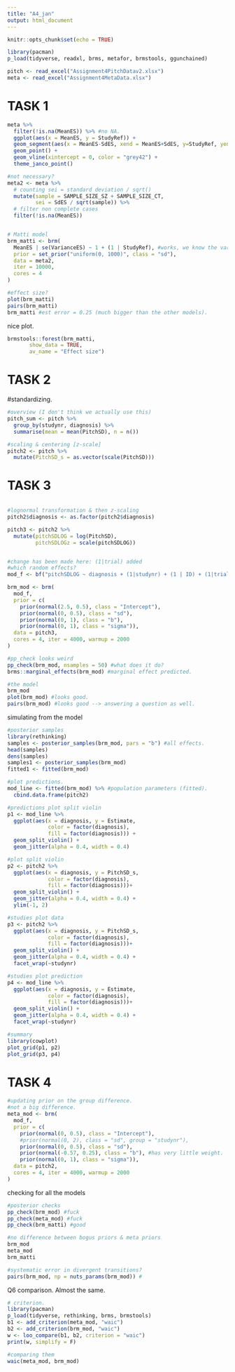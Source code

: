 ```yaml
---
title: "A4_jan"
output: html_document
---
```


```r
knitr::opts_chunk$set(echo = TRUE)

library(pacman)
p_load(tidyverse, readxl, brms, metafor, brmstools, ggunchained)

pitch <- read_excel("Assignment4PitchDatav2.xlsx")
meta <- read_excel("Assignment4MetaData.xlsx")
```

# TASK 1

```r
meta %>%
  filter(!is.na(MeanES)) %>% #no NA. 
  ggplot(aes(x = MeanES, y = StudyRef)) + 
  geom_segment(aes(x = MeanES-SdES, xend = MeanES+SdES, y=StudyRef, yend=StudyRef)) +
  geom_point() +
  geom_vline(xintercept = 0, color = "grey42") +
  theme_janco_point()
```

```r

#not necessary?
meta2 <- meta %>%
  # counting sei = standard deviation / sqrt()
  mutate(sample = SAMPLE_SIZE_SZ + SAMPLE_SIZE_CT,
         sei = SdES / sqrt(sample)) %>%
  # filter non complete cases
  filter(!is.na(MeanES))


# Matti model 
brm_matti <- brm(
  MeanES | se(VarianceES) ~ 1 + (1 | StudyRef), #works, we know the variance. 
  prior = set_prior("uniform(0, 1000)", class = "sd"), 
  data = meta2, 
  iter = 10000,
  cores = 4
) 

#effect size?
plot(brm_matti)
pairs(brm_matti)
brm_matti #est error = 0.25 (much bigger than the other models).

```

nice plot. 

```r
brmstools::forest(brm_matti,
       show_data = TRUE,
       av_name = "Effect size")
```


# TASK 2
#standardizing. 

```r
#overview (I don't think we actually use this)
pitch_sum <- pitch %>%
  group_by(studynr, diagnosis) %>%
  summarise(mean = mean(PitchSD), n = n())

#scaling & centering [z-scale] 
pitch2 <- pitch %>%
  mutate(PitchSD_s = as.vector(scale(PitchSD)))

```


# TASK 3
```r

```


```r

#lognormal transformation & then z-scaling
pitch2$diagnosis <- as.factor(pitch2$diagnosis)

pitch3 <- pitch2 %>%
  mutate(pitchSDLOG = log(PitchSD),
         pitchSDLOGz = scale(pitchSDLOG))


#change has been made here: (1|trial) added
#which random effects?
mod_f <- bf("pitchSDLOG ~ diagnosis + (1|studynr) + (1 | ID) + (1|trial)")

brm_mod <- brm(
  mod_f, 
  prior = c(
    prior(normal(2.5, 0.5), class = "Intercept"),
    prior(normal(0, 0.5), class = "sd"),
    prior(normal(0, 1), class = "b"),
    prior(normal(0, 1), class = "sigma")),
  data = pitch3, 
  cores = 4, iter = 4000, warmup = 2000
)

#pp_check looks weird
pp_check(brm_mod, nsamples = 50) #what does it do?
brms::marginal_effects(brm_mod) #marginal effect predicted. 

#the model 
brm_mod
plot(brm_mod) #looks good. 
pairs(brm_mod) #looks good --> answering a question as well. 

```

simulating from the model

```r


#posterior samples
library(rethinking)
samples <- posterior_samples(brm_mod, pars = "b") #all effects.  
head(samples)
dens(samples)
samples1 <- posterior_samples(brm_mod)
fitted1 <- fitted(brm_mod)

#plot predictions. 
mod_line <- fitted(brm_mod) %>% #population parameters (fitted).
  cbind.data.frame(pitch2)

#predictions plot split violin
p1 <- mod_line %>%
  ggplot(aes(x = diagnosis, y = Estimate,
             color = factor(diagnosis),
             fill = factor(diagnosis))) +
  geom_split_violin() +
  geom_jitter(alpha = 0.4, width = 0.4)

#plot split violin 
p2 <- pitch2 %>%
  ggplot(aes(x = diagnosis, y = PitchSD_s,
             color = factor(diagnosis),
             fill = factor(diagnosis)))+
  geom_split_violin() +
  geom_jitter(alpha = 0.4, width = 0.4) +
  ylim(-1, 2)

#studies plot data
p3 <- pitch2 %>%
  ggplot(aes(x = diagnosis, y = PitchSD_s,
             color = factor(diagnosis),
             fill = factor(diagnosis)))+
  geom_split_violin() +
  geom_jitter(alpha = 0.4, width = 0.4) +
  facet_wrap(~studynr)

#studies plot prediction
p4 <- mod_line %>%
  ggplot(aes(x = diagnosis, y = Estimate,
             color = factor(diagnosis),
             fill = factor(diagnosis)))+
  geom_split_violin() +
  geom_jitter(alpha = 0.4, width = 0.4) +
  facet_wrap(~studynr)

#summary
library(cowplot)
plot_grid(p1, p2)
plot_grid(p3, p4)


```


# TASK 4
```r

#updating prior on the group difference. 
#not a big difference. 
meta_mod <- brm(
  mod_f, 
  prior = c(
    prior(normal(0, 0.5), class = "Intercept"),
    #prior(normal(0, 2), class = "sd", group = "studynr"),
    prior(normal(0, 0.5), class = "sd"),
    prior(normal(-0.57, 0.25), class = "b"), #has very little weight. 
    prior(normal(0, 1), class = "sigma")),
  data = pitch2, 
  cores = 4, iter = 4000, warmup = 2000
)

```

checking for all the models 

```r
#posterior checks
pp_check(brm_mod) #fuck
pp_check(meta_mod) #fuck
pp_check(brm_matti) #good

#no difference between bogus priors & meta priors
brm_mod
meta_mod
brm_matti

#systematic error in divergent transitions?
pairs(brm_mod, np = nuts_params(brm_mod)) #

```

Q6 comparison.
Almost the same. 

```r
# criterion. 
library(pacman)
p_load(tidyverse, rethinking, brms, brmstools)
b1 <- add_criterion(meta_mod, "waic")
b2 <- add_criterion(brm_mod, "waic")
w <- loo_compare(b1, b2, criterion = "waic")
print(w, simplify = F)

#comparing them 
waic(meta_mod, brm_mod)

```

